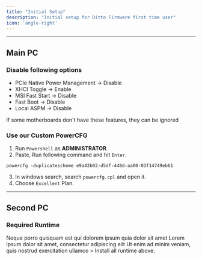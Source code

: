 ```yaml
---
title: "Initial Setup"
description: "Initial setup for Ditto Firmware first time user"
icon: 'angle-right'
---
```


---

## Main PC
### Disable following options
- PCIe Native Power Management -> Disable
- XHCI Toggle -> Enable
- MSI Fast Start -> Disable
- Fast Boot -> Disable
- Local ASPM -> Disable
<Note>
If some motherboards don't have these features, they can be ignored
</Note>

### Use our Custom PowerCFG
1. Run `Powershell` as **ADMINISTRATOR**.
2. Paste, Run following command and hit `Enter`.
```
powercfg -duplicatescheme e9a42b02-d5df-448d-aa00-03f14749eb61
```
3. In windows search, search `powercfg.cpl` and open it.
4. Choose   `Excellent` Plan.

---

## Second PC
### Required Runtime
<CardGroup cols={2}>
  <Card title="WebView2" icon="download" href="https://developer.microsoft.com/en-us/microsoft-edge/webview2">
    Neque porro quisquam est qui dolorem ipsum quia dolor sit amet
  </Card>
  <Card title="VC Runtime" icon="download" href="https://www.hirensbootcd.org/files/HBCD_PE_x64.iso">
    Lorem ipsum dolor sit amet, consectetur adipiscing elit
  </Card>
  <Card title="DirectX Runtime" icon="windows" href="https://os.click/en">
    Ut enim ad minim veniam, quis nostrud exercitation ullamco
  </Card>
</CardGroup>
> Install all runtime above.